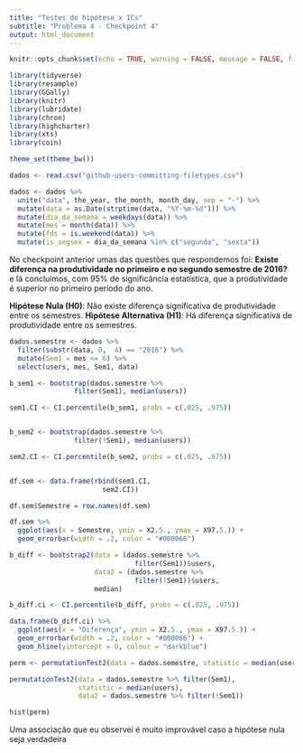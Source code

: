 ```yaml
---
title: "Testes de hipótese x ICs"
subtitle: "Problema 4 - Checkpoint 4"
output: html_document
---
```


```r
knitr::opts_chunk$set(echo = TRUE, warning = FALSE, message = FALSE, fig.align="center")

library(tidyverse)
library(resample)
library(GGally)
library(knitr)
library(lubridate)
library(chron)
library(highcharter)
library(xts)
library(coin)

theme_set(theme_bw())
```


```r
dados <- read.csv("github-users-committing-filetypes.csv")
```

```r
dados <- dados %>%
  unite("data", the_year, the_month, month_day, sep = "-") %>%
  mutate(data = as.Date(strptime(data, "%Y-%m-%d"))) %>%
  mutate(dia_da_semana = weekdays(data)) %>%
  mutate(mes = month(data)) %>%
  mutate(fds = is.weekend(data)) %>%
  mutate(is_segsex = dia_da_semana %in% c("segunda", "sexta"))
```

No checkpoint anterior umas das questões que respondemos foi: __Existe diferença na produtividade no primeiro e no segundo semestre de 2016?__ e lá concluímos, com 95% de significância estatística, que a produtividade é superior no primeiro período do ano.


__Hipótese Nula (H0)__: Não existe diferença significativa de produtividade entre os semestres.
__Hipótese Alternativa (H1)__: Há diferença significativa de produtividade entre os semestres.
```r
dados.semestre <- dados %>%
  filter(substr(data, 0,  4) == "2016") %>%
  mutate(Sem1 = mes <= 6) %>%
  select(users, mes, Sem1, data)

b_sem1 <- bootstrap(dados.semestre %>%
                filter(Sem1), median(users))

sem1.CI <- CI.percentile(b_sem1, probs = c(.025, .975))


b_sem2 <- bootstrap(dados.semestre %>%
                filter(!Sem1), median(users))

sem2.CI <- CI.percentile(b_sem2, probs = c(.025, .975))


df.sem <- data.frame(rbind(sem1.CI,
                       sem2.CI))

df.sem$Semestre = row.names(df.sem)

df.sem %>% 
  ggplot(aes(x = Semestre, ymin = X2.5., ymax = X97.5.)) + 
  geom_errorbar(width = .2, color = "#000066")

```

```r
b_diff <- bootstrap2(data = (dados.semestre %>%
                               filter(Sem1))$users,
                     data2 = (dados.semestre %>%
                               filter(!Sem1))$users,
                     median)

b_diff.ci <- CI.percentile(b_diff, probs = c(.025, .975))

data.frame(b_diff.ci) %>% 
  ggplot(aes(x = "Diferença", ymin = X2.5., ymax = X97.5.)) + 
  geom_errorbar(width = .2, color = "#000066") + 
  geom_hline(yintercept = 0, colour = "darkblue")
```




```r
perm <- permutationTest2(data = dados.semestre, statistic = median(users), treatment = Sem1) 

permutationTest2(data = dados.semestre %>% filter(Sem1), 
                 statistic = median(users), 
                 data2 = dados.semestre %>% filter(!Sem1))

hist(perm)
```
Uma associação que eu observei é muito improvável caso a hipótese nula seja verdadeira
